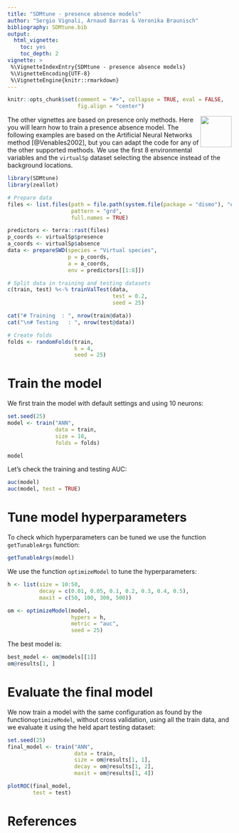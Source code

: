 ```yaml
---
title: "SDMtune - presence absence models"
author: "Sergio Vignali, Arnaud Barras & Veronika Braunisch"
bibliography: SDMtune.bib
output:
  html_vignette:
    toc: yes
    toc_depth: 2
vignette: >
 %\VignetteIndexEntry{SDMtune - presence absence models} 
 %\VignetteEncoding{UTF-8}
 %\VignetteEngine{knitr::rmarkdown}
---
```


```r
knitr::opts_chunk$set(comment = "#>", collapse = TRUE, eval = FALSE,
                      fig.align = "center")
```

<img src="../man/figures/logo.png" width="70" style = "float: right; border: none;">

The other vignettes are based on presence only methods. Here you will learn how to train a presence absence model. The following examples are based on the Artificial Neural Networks method [@Venables2002], but you can adapt the code for any of the other supported methods. We use the first 8 environmental variables and the `virtualSp` dataset selecting the absence instead of the background locations.
```r
library(SDMtune)
library(zeallot)

# Prepare data
files <- list.files(path = file.path(system.file(package = "dismo"), "ex"),
                    pattern = "grd",
                    full.names = TRUE)

predictors <- terra::rast(files)
p_coords <- virtualSp$presence
a_coords <- virtualSp$absence
data <- prepareSWD(species = "Virtual species",
                   p = p_coords,
                   a = a_coords,
                   env = predictors[[1:8]])

# Split data in training and testing datasets
c(train, test) %<-% trainValTest(data,
                                 test = 0.2,
                                 seed = 25)

cat("# Training  : ", nrow(train@data))
cat("\n# Testing   : ", nrow(test@data))

# Create folds
folds <- randomFolds(train,
                     k = 4,
                     seed = 25)
```

# Train the model

We first train the model with default settings and using 10 neurons:
```r
set.seed(25)
model <- train("ANN",
               data = train,
               size = 10,
               folds = folds)

model
```

Let's check the training and testing AUC:
```r
auc(model)
auc(model, test = TRUE)
```

# Tune model hyperparameters

To check which hyperparameters can be tuned we use the function `getTunableArgs` function:
```r
getTunableArgs(model)
```

We use the function `optimizeModel` to tune the hyperparameters:

```r
h <- list(size = 10:50,
          decay = c(0.01, 0.05, 0.1, 0.2, 0.3, 0.4, 0.5),
          maxit = c(50, 100, 300, 500))

om <- optimizeModel(model,
                    hypers = h,
                    metric = "auc",
                    seed = 25)
```

The best model is:
```r
best_model <- om@models[[1]]
om@results[1, ]
```

# Evaluate the final model

We now train a model with the same configuration as found by the function`optimizeModel`, without cross validation, using all the train data, and we evaluate it using the held apart testing dataset:
```r
set.seed(25)
final_model <- train("ANN",
                     data = train,
                     size = om@results[1, 1],
                     decay = om@results[1, 2],
                     maxit = om@results[1, 4])

plotROC(final_model,
        test = test)
```

# References
